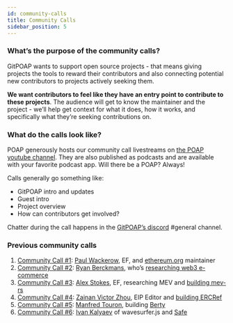 ```yaml
---
id: community-calls
title: Community Calls
sidebar_position: 5
---
```


### What’s the purpose of the community calls?

GitPOAP wants to support open source projects - that means giving projects the tools to reward their contributors and also connecting potential new contributors to projects actively seeking them.

**We want contributors to feel like they have an entry point to contribute to these projects**. The audience will get to know the maintainer and the project - we’ll help get context for what it does, how it works, and specifically what they’re seeking contributions on.

### What do the calls look like?

POAP generously hosts our community call livestreams on [the POAP youtube channel](https://www.youtube.com/channel/UCvXWjomx55gbEjJ3PCPPezQ/streams). They are also published as podcasts and are available with your favorite podcast app. Will there be a POAP? Always!

Calls generally go something like:

- GitPOAP intro and updates
- Guest intro
- Project overview
- How can contributors get involved?

Chatter during the call happens in the [GitPOAP’s discord](https://www.gitpoap.io/discord) #general channel.

### Previous community calls

1. [Community Call #1](https://www.youtube.com/watch?v=YYtCNfa2oxs): [Paul Wackerow](https://twitter.com/wackerow), EF, and [ethereum.org](http://ethereum.org/) maintainer
2. [Community Call #2](https://www.youtube.com/watch?v=NHKeB2RAoBA): [Ryan Berckmans](https://twitter.com/ryanberckmans), who’s [researching web3 e-commerce](https://github.com/ryanberckmans/3cities-open)
3. [Community Call #3](https://www.youtube.com/watch?v=vEQMV0SXpMQ): [Alex Stokes](https://twitter.com/ralexstokes), EF, researching MEV and [building mev-rs](https://github.com/ralexstokes/mev-rs)
4. [Community Call #4](https://www.youtube.com/watch?v=XhmZUXsL3Zk): [Zainan Victor Zhou](https://github.com/xinbenlv), EIP Editor and [building ERCRef](https://github.com/ercref/)
5. [Community Call #5](https://www.youtube.com/watch?v=1nDiBBK43Ak): [Manfred Touron](https://github.com/moul), building [Berty](https://github.com/berty)
6. [Community Call #6](https://www.youtube.com/watch?v=SKbczOTKckQ): [Ivan Kalyaev](https://github.com/katspaugh) of wavesurfer.js and [Safe](https://github.com/safe-global)
